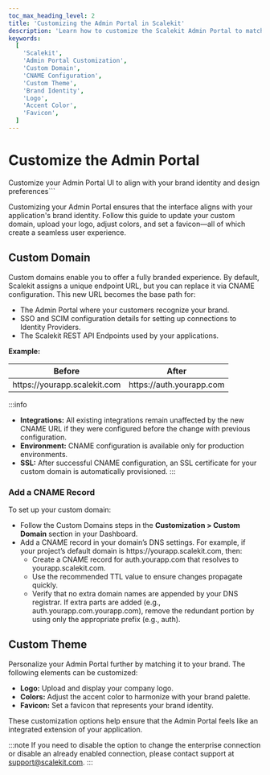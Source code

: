 ```yaml
---
toc_max_heading_level: 2
title: 'Customizing the Admin Portal in Scalekit'
description: 'Learn how to customize the Scalekit Admin Portal to match your brand identity. This guide covers setting up a custom domain, updating the logo, colors, and favicon to create a cohesive user experience.'
keywords:
  [
    'Scalekit',
    'Admin Portal Customization',
    'Custom Domain',
    'CNAME Configuration',
    'Custom Theme',
    'Brand Identity',
    'Logo',
    'Accent Color',
    'Favicon',
  ]
---
```


# Customize the Admin Portal

<Subtitle>
Customize your Admin Portal UI to align with your brand identity and design preferences```
</Subtitle>

Customizing your Admin Portal ensures that the interface aligns with your application's brand identity. Follow this guide to update your custom domain, upload your logo, adjust colors, and set a favicon—all of which create a seamless user experience.

## Custom Domain

Custom domains enable you to offer a fully branded experience. By default, Scalekit assigns a unique endpoint URL, but you can replace it via CNAME configuration. This new URL becomes the base path for:

- The Admin Portal where your customers recognize your brand.
- SSO and SCIM configuration details for setting up connections to Identity Providers.
- The Scalekit REST API Endpoints used by your applications.

**Example:**

| Before                                                               | After                                                           |
| -------------------------------------------------------------------- | --------------------------------------------------------------- |
| <SimpleCode>https:<span></span>//yourapp.scalekit.com</SimpleCode>                | <SimpleCode>https:<span></span>//auth.yourapp.com</SimpleCode>                |

:::info
- **Integrations:** All existing integrations remain unaffected by the new CNAME URL if they were configured before the change with previous configuration.
- **Environment:** CNAME configuration is available only for production environments.
- **SSL:** After successful CNAME configuration, an SSL certificate for your custom domain is automatically provisioned.
:::

### Add a CNAME Record

To set up your custom domain:

- Follow the Custom Domains steps in the **Customization > Custom Domain** section in your Dashboard.
- Add a CNAME record in your domain’s DNS settings. For example, if your project’s default domain is <SimpleCode>https:<span></span>//yourapp.scalekit.com</SimpleCode>, then:
  - Create a CNAME record for <SimpleCode>auth.yourapp.com</SimpleCode> that resolves to <SimpleCode>yourapp.scalekit.com</SimpleCode>.
  - Use the recommended TTL value to ensure changes propagate quickly.
  - Verify that no extra domain names are appended by your DNS registrar. If extra parts are added (e.g., <SimpleCode>auth.yourapp.com.yourapp.com</SimpleCode>), remove the redundant portion by using only the appropriate prefix (e.g., <SimpleCode>auth</SimpleCode>).

## Custom Theme

Personalize your Admin Portal further by matching it to your brand. The following elements can be customized:

- **Logo:** Upload and display your company logo.
- **Colors:** Adjust the accent color to harmonize with your brand palette.
- **Favicon:** Set a favicon that represents your brand identity.

These customization options help ensure that the Admin Portal feels like an integrated extension of your application.

:::note
If you need to disable the option to change the enterprise connection or disable an already enabled connection, please contact support at support@scalekit.com.
:::
